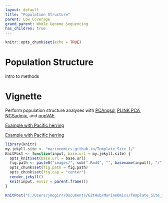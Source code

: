 ```yaml
---
layout: default
title: "Population Structure"
parent: Low Coverage
grand_parent: Whole Genome Sequencing
has_children: true
---
```


```r
knitr::opts_chunk$set(echo = TRUE)
```

# Population Structure

Intro to methods

# Vignette

Perform population structure analyses with [PCAngsd](http://www.popgen.dk/software/index.php/PCAngsd),
[PLINK PCA](https://www.cog-genomics.org/plink/1.9/strat), [NGSadmix](http://www.popgen.dk/software/index.php/NgsAdmix), and [popVAE](https://github.com/kr-colab/popvae).

[Example with Pacific herring](population_genetics/vignettes/Pacific_Herring_population_strucutre.html)

[Example with Pacific herring]({{ marineomics.github.io/Template_Site_1/ }}{% link population_genetics/Pacific_Herring_population_strucutre.html %})

```r
library(knitr)
my.jekyll.site <- "marineomics.github.io/Template_Site_1/"
KnitPost <- function(input, base.url = my.jekyll.site) {
  opts_knit$set(base.url = base.url)
  fig.path <- paste0("images/", sub(".Rmd$", "", basename(input)), "/")
  opts_chunk$set(fig.path = fig.path)
  opts_chunk$set(fig.cap = "center")
  render_jekyll()
  knit(input, envir = parent.frame())
}

KnitPost("C:/Users/jmcgirr/Documents/GitHub/MarineOmics/Template_Site_1.github.io/population_genetics/population_structure.Rmd")

```

